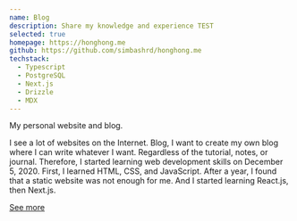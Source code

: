 ```yaml
---
name: Blog
description: Share my knowledge and experience TEST
selected: true
homepage: https://honghong.me
github: https://github.com/simbashrd/honghong.me
techstack:
  - Typescript
  - PostgreSQL
  - Next.js
  - Drizzle
  - MDX
---
```


My personal website and blog.

I see a lot of websites on the Internet. Blog, I want to create my own blog where I can write whatever I want. Regardless of the tutorial, notes, or journal. Therefore, I started learning web development skills on December 5, 2020. First, I learned HTML, CSS, and JavaScript. After a year, I found that a static website was not enough for me. And I started learning React.js, then Next.js.

[See more](/about)
